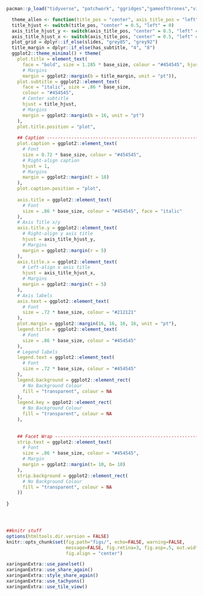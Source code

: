 ```R



pacman::p_load("tidyverse", "patchwork", "ggridges","gameofthrones","viridis", "here", "lubridate", "stevemisc", "xaringanExtra", "flair", "countdown","hrbrthemes","ggthemes", "vembedr", "gtExtras", "gt")

  theme_allen <- function(title_pos = "center", axis_title_pos = "left", slides = FALSE, has_subtitle = FALSE, base_size = 14, ...) {
  title_hjust <- switch(title_pos, "center" = 0.5, "left" = 0)
  axis_title_hjust_y <- switch(axis_title_pos, "center" = 0.5, "left" = 1.0)
  axis_title_hjust_x <- switch(axis_title_pos, "center" = 0.5, "left" = 0.0)
  plot_grid = dplyr::if_else(slides, "grey85", "grey92")
  title_margin = dplyr::if_else(has_subtitle, "4", "8")
  ggplot2::theme_minimal() + theme(
    plot.title = element_text( 
      face = "bold", size = 1.285 * base_size, colour = "#454545", hjust = title_hjust,
      # Margins
      margin = ggplot2::margin(b = title_margin, unit = "pt")),
    plot.subtitle = ggplot2::element_text(
      face = "italic", size = .86 * base_size,
      colour = "#454545",
      # Center subtitle
      hjust = title_hjust,
      # Margins
      margin = ggplot2::margin(b = 16, unit = "pt")
    ),
    plot.title.position = "plot",
    
    ## Caption -------------------------------------------------------------
    plot.caption = ggplot2::element_text(
      # Font
      size = 0.72 * base_size, colour = "#454545",
      # Right-align caption
      hjust = 1,
      # Margins
      margin = ggplot2::margin(t = 10)
    ),
    plot.caption.position = "plot",
    
    axis.title = ggplot2::element_text(
      # Font
      size = .86 * base_size, colour = "#454545", face = "italic"
    ),
    # Axis Title x/y
    axis.title.y = ggplot2::element_text(
      # Right-align y axis title
      hjust = axis_title_hjust_y,
      # Margins
      margin = ggplot2::margin(r = 5)
    ),
    axis.title.x = ggplot2::element_text(
      # Left-align x axis title
      hjust = axis_title_hjust_x,
      # Margins
      margin = ggplot2::margin(t = 5)
    ),
    # Axis labels
    axis.text = ggplot2::element_text(
      # Font
      size = .72 * base_size, colour = "#212121"
    ),
    plot.margin = ggplot2::margin(16, 16, 16, 16, unit = "pt"),
    legend.title = ggplot2::element_text(
      # Font
      size = .86 * base_size, colour = "#454545"
    ),
    # Legend labels
    legend.text = ggplot2::element_text(
      # Font
      size = .72 * base_size, colour = "#454545"
    ),
    legend.background = ggplot2::element_rect(
      # No Background Colour
      fill = "transparent", colour = NA
    ),
    legend.key = ggplot2::element_rect(
      # No Background Colour
      fill = "transparent", colour = NA
    ),
    
    
    ## Facet Wrap ----------------------------------------------------------
    strip.text = ggplot2::element_text(
      # Font
      size = .86 * base_size, colour = "#454545",
      # Margin
      margin = ggplot2::margin(t= 10, b= 10)
    ),
    strip.background = ggplot2::element_rect(
      # No Background Colour
      fill = "transparent", colour = NA
    ))
  
}




##knitr stuff
options(htmltools.dir.version = FALSE)
knitr::opts_chunk$set(fig.path="figs/", echo=FALSE, warning=FALSE, 
                      message=FALSE, fig.retina=3, fig.asp=.5, out.width='100%', fig.showtext = TRUE, comment = NULL,
                      fig.align = "center")

xaringanExtra::use_panelset()
xaringanExtra::use_share_again()
xaringanExtra::style_share_again()
xaringanExtra::use_tachyons()
xaringanExtra::use_tile_view()

```

```css
```

```css
```




